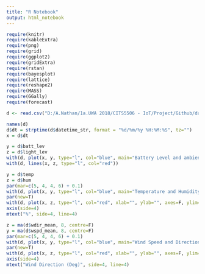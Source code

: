 ```yaml
---
title: "R Notebook"
output: html_notebook
---
```



```r
require(knitr)
require(kableExtra)
require(png)
require(grid)
require(ggplot2)
require(gridExtra)
require(rstan)
require(bayesplot)
require(lattice)
require(reshape2)
require(MASS)
require(GGally)
require(forecast)
```


```r
d <- read.csv("D:/A.Nathan/1a.UWA 2018/CITS5506 - IoT/Project/Github/data1.csv", quote="'")
```


```r
names(d)
d$dt = strptime(d$datetime_str, format = "%d/%m/%y %H:%M:%S", tz="")
x = d$dt
```


```r
y = d$batt_lev
z = d$light_lev
with(d, plot(x, y, type="l", col="blue", main="Battery Level and ambient Light Level", xlab="Date", ylab="Voltage"))
with(d, lines(x, z, type="l", col="red"))
```



```r
y = d$temp
z = d$hum
par(mar=c(5, 4, 4, 6) + 0.1)
with(d, plot(x, y, type="l", col="blue", main="Temperature and Humidity", xlab="Date", ylab="Deg C", ylim=c(0,60)))
par(new=T)
with(d, plot(x, z, type="l", col="red", xlab="", ylab="", axes=F, ylim=c(0,100)))
axis(side=4)
mtext("%", side=4, line=4)
```

```r
z = ma(d$wdir_mean, 8, centre=F)
y = ma(d$wspd_mean, 8, centre=F)
par(mar=c(5, 4, 4, 6) + 0.1)
with(d, plot(x, y, type="l", col="blue", main="Wind Speed and Direction", xlab="Date", ylab="Wind Speed (kmph)", ylim=c(0,40)))
par(new=T)
with(d, plot(x, z, type="l", col="red", xlab="", ylab="", axes=F, ylim=c(0,360)))
axis(side=4)
mtext("Wind Direction (Deg)", side=4, line=4)
```

